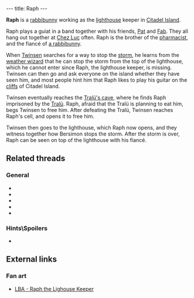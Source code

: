 ---
title: Raph
---

{{twinsunica import}}{{Infobox Character
 |image=Raph.jpg
 |race=rabbibunny
 |gender=male
 |size=average
 |age=adult
 |magical=no
 |lba1=
 |lba2=yes
 |alignment=neutral
 |occupation=Lighthouse Keeper
 |requires=
 |amount=
 |fam1=Raph's Fiancée
 |fam2=
 |planet=
 |island=
 |building=
}}

'''Raph''' is a [[rabbibunny]] working as the [[lighthouse]] keeper in [[Citadel Island]].

Raph plays a guiat in a band together with his friends, [[Pat]] and [[Fab]]. They all hang out together at [[Chez Luc]] often. Raph is the brother of the [[Pharmacist (Rabbibunny)|pharmacist]], and the fiancé of [[Raph's fiancée|a rabbibunny]].

When [[Twinsen]] searches for a way to stop the [[storm]], he learns from the [[weather wizard]] that he can stop the storm from the top of the lighthouse, which he cannot enter since Raph, the lighthouse keeper, is missing. Twinsen can then go and ask everyone on the island whether they have seen him, and most people hint him that Raph likes to play his guitar on the [[cliffs]] of Citadel Island.

Twinsen eventually reaches the [[Tralü's cave]], where he finds Raph imprisoned by the [[Tralü]]. Raph, afraid that the Tralü is planning to eat him, begs Twinsen to free him. After defeating the Tralü, Twinsen reaches Raph's cell, and opens it to free him.

Twinsen then goes to the lighthouse, which Raph now opens, and they witness together how Bersimon stops the storm. After the storm is over, Raph can be seen on top of the lighthouse with his fiancé.

==Related threads==
===General===
* {{thread|id=3433|title=Raph/Ralph}}
* {{thread|id=4091|title=Quote #340, from Little Big Adventure 2\Twinsen's Odyssey}}
* {{thread|id=3121|title=Another quotes from LBA...}}
* {{thread|id=776|title=I just finished LBA2}}
* {{thread|id=779|title=how much time....}}

===Hints\Spoilers===
* {{thread|id=8724|title=How do I free Raph?}}

==External links==
===Fan art===
* [http://www.deviantart.com/deviation/26156993/ LBA - Raph the Lighouse Keeper]

<!-- remove these category links when they're all automated by categorizers...
[[Category:Rabbibunnies]]
[[Category:Male characters]]
[[Category:Average characters]]
[[Category:Adult characters]]
[[Category:Citadel Island inhabitants]] -->